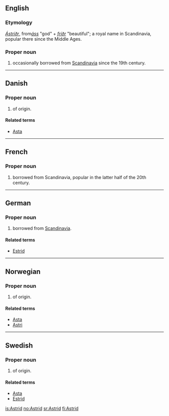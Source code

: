 ==English==

===Etymology===
{{etyl|non}} ''[[Ástríðr]]'', from''[[áss]]'' "god" + ''[[fríðr]]'' "beautiful"; a royal name in Scandinavia, popular there since the Middle Ages.

===Proper noun===
{{en-proper noun}}

# {{given name|female}} occasionally borrowed from [[Scandinavia]] since the 19th century.

----

==Danish==

===Proper noun===
{{infl|da|proper noun}}

# {{given name|female|lang=da}} of {{ON.|lang=da}} origin.

====Related terms====
* [[Asta]]

----

==French==

===Proper noun===
{{infl|fr|proper noun}}

# {{given name|female|lang=fr}} borrowed from Scandinavia, popular in the latter half of the 20th century.

{{wikipedia|lang=de}}

----

==German==

===Proper noun===
{{infl|de|proper noun}}

# {{given name|female|lang=de}} borrowed from [[Scandinavia]].

====Related terms====
* [[Estrid]]

----

==Norwegian==

===Proper noun===
{{infl|no|proper noun}}

# {{given name|female|lang=no}} of {{ON.|lang=no}} origin.

====Related terms====
* [[Asta]]
* [[Astri]]

{{wikipedia|lang=sv}}

----

==Swedish==

===Proper noun===
{{infl|sv|proper noun}}

# {{given name|female|lang=sv}} of {{ON.|lang=sv}} origin.

====Related terms====
* [[Asta]]
* [[Estrid]]

[[is:Astrid]]
[[no:Astrid]]
[[sr:Astrid]]
[[fi:Astrid]]